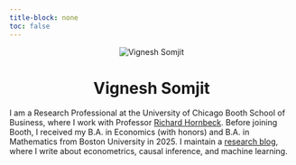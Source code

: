 ```yaml
---
title-block: none
toc: false
---
```


<div style="text-align: center;">
  <img src="images/headshot-zoomed.jpg" alt="Vignesh Somjit" class="headshot" />
  <h1 class="name-heading">Vignesh Somjit</h1>
</div>

I am a Research Professional at the University of Chicago Booth School of Business, where I work with Professor [Richard Hornbeck](https://www.chicagobooth.edu/faculty/directory/h/richard-hornbeck). Before joining Booth, I received my B.A. in Economics (with honors) and B.A. in Mathematics from Boston University in 2025. I maintain a [research blog](blog/blog-index.html), where I write about econometrics, causal inference, and machine learning.
